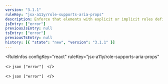 ```yaml
---
version: "3.1.1"
ruleKey: "jsx-a11y/role-supports-aria-props"
description: Enforce that elements with explicit or implicit roles defined contain only `aria-*` properties supported by that `role`
jsEntry: ["error"]
previousJsEntry: null
tsEntry: ["error"]
previousTsEntry: null
history: [{ "state": "new", "version": "3.1.1" }]
---
```


<RuleInfos 
  configKey="react" 
  ruleKey="jsx-a11y/role-supports-aria-props" 
>
  <>
    ```json
    ["error"]
    ```
  </>

  <>
    ```json
    ["error"]
    ```
  </>
</RuleInfos>
